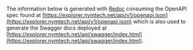 

The information below is generated with [Redoc](https://redocly.com/docs/redoc) consuming the OpenAPI spec found at [https://explorer.nymtech.net/api/v1/openapi.json](https://explorer.nymtech.net/api/v1/openapi.json) which is also used to generate the Swagger docs deployed at [https://explorer.nymtech.net/api/swagger/index.html](https://explorer.nymtech.net/api/swagger/index.html).

<RedocStandalone
  specUrl="https://sandbox-explorer.nymtech.net/api/v1/openapi.json"
/>
